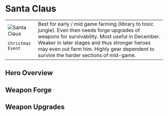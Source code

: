 
# Santa Claus

<table>
 <tr style={{ verticalAlign: 'top' }}>
  <td>
   <img 
        src={useBaseUrl("/img/santa-claus.jpeg")} 
        alt="Santa Claus" 
        style={{ maxWidth: '300px', objectFit: 'contain' }}
    />

```
Christmas Event
```

  </td>
  <td>
Best for early / mid game farming (library to toxic jungle). Even then needs forge upgrades of weapons for survivability. Most useful in December. Weaker in later stages and thus stronger heroes may even out farm him. Highly gear dependent to survive the harder sections of mid-game.
  </td>
 </tr>
</table>

## Hero Overview

<HeroesOverview hero="Santa Claus" />

## Weapon Forge

<WeaponForge classification="hero" forge="Santa Claus" />

## Weapon Upgrades

<WeaponUpgrades classification="hero" name="Santa Claus" />
